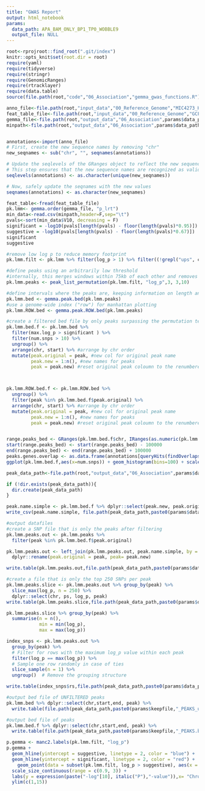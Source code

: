 ```yaml
---
title: "GWAS Report"
output: html_notebook
params:
  data_path: APA_BAM_ONLY_BP1_TP0_WOBBLE9
  output_file: NULL
---
```


```r
root<-rprojroot::find_root(".git/index")
knitr::opts_knit$set(root.dir = root)
require(yaml)
require(tidyverse)
require(stringr)
require(GenomicRanges)
require(rtracklayer)
require(data.table)
source(file.path(root,"code","06_Association","gemma_gwas_functions.R"))
```

```r
anno_file<-file.path(root,"input_data","00_Reference_Genome","MIC4273_HAP1_MSU618.liftoff.renamed.sorted.genes_only.gff")
feat_table_file<-file.path(root,"input_data","00_Reference_Genome","GCF_002872115.1_PKINGS_0.1_feature_table.txt")
gemma_file<-file.path(root,"output_data","06_Association",params$data_path,paste0(params$data_path,".lmm2.assoc.txt"))
minpath<-file.path(root,"output_data","06_Association",params$data_path,paste0(params$data_path,"_permution"),"min.txt")


annotations<-import(anno_file)
# First, create the new sequence names by removing "chr"
new_seqnames <- sub("chr", "", seqnames(annotations))

# Update the seqlevels of the GRanges object to reflect the new sequence names
# This step ensures that the new sequence names are recognized as valid levels
seqlevels(annotations) <- as.character(unique(new_seqnames))

# Now, safely update the seqnames with the new values
seqnames(annotations) <- as.character(new_seqnames)

feat_table<-fread(feat_table_file)
pk.lmm<- gemma.order(gemma_file, "p_lrt")
min_data<-read.csv(minpath,header=F,sep="\t")
pvals<-sort(min_data$V10, decreasing = F)
significant = -log10(pvals[length(pvals) - floor(length(pvals)*0.95)])
suggestive = -log10(pvals[length(pvals) - floor(length(pvals)*0.67)])
significant
suggestive
```

```r
#remove low log p to reduce memory footprint
pk.lmm.filt <- pk.lmm %>% filter(log_p > 1) %>% filter((!grepl("ups", chr)) & !is.na(row) & !is.na(log_p))

#define peaks using an arbitrarily low threshold
#internally, this merges windows within 75kb of each other and removes single snp regions
pk.lmm.peaks <- peak_list_permutation(pk.lmm.filt, "log_p",3, 3,10)

#define intervals where the peaks are, keeping information on length and mean/max p values
pk.lmm.bed <- gemma.peak.bed(pk.lmm.peaks)
#use a genome-wide index ("row") for manhattan plotting
pk.lmm.ROW.bed <- gemma.peak.ROW.bed(pk.lmm.peaks)
```

```r
#create a filtered bed file by only peaks surpassing the permutation test 95% percentile
pk.lmm.bed.f <- pk.lmm.bed %>% 
  filter(max.log_p > significant ) %>% 
  filter(num.snps > 10) %>%
  ungroup() %>% 
  arrange(chr, start) %>% #arrange by chr order
  mutate(peak.original = peak, #new col for original peak name
         peak.new = 1:n(), #new names for peaks
         peak = peak.new) #reset original peak coloumn to the renumbered version



pk.lmm.ROW.bed.f <- pk.lmm.ROW.bed %>%
  ungroup() %>%
  filter(peak %in% pk.lmm.bed.f$peak.original) %>%
  arrange(chr, start) %>% #arrange by chr order
  mutate(peak.original = peak, #new col for original peak name
         peak.new = 1:n(), #new names for peaks
         peak = peak.new) #reset original peak coloumn to the renumbered version


range.peaks_bed <- GRanges(pk.lmm.bed.f$chr, IRanges(as.numeric(pk.lmm.bed.f$start), as.numeric(pk.lmm.bed.f$end)))
start(range.peaks_bed) <- start(range.peaks_bed) - 100000
end(range.peaks_bed) <- end(range.peaks_bed) + 100000
peaks.genes.overlap <- as.data.frame(annotations[queryHits(findOverlaps(annotations, range.peaks_bed)), ])
ggplot(pk.lmm.bed.f,aes(x=num.snps)) + geom_histogram(bins=100) + scale_x_log10()
```

```r
peak_data_path<-file.path(root,"output_data","06_Association",params$data_path)

if (!dir.exists(peak_data_path)){
  dir.create(peak_data_path)
}

peak.name.simple <- pk.lmm.bed.f %>% dplyr::select(peak.new, peak.original)
write_csv(peak.name.simple, file.path(peak_data_path,paste0(params$data_path,"_old_new_peak_names.csv")))

#output datafiles
#create a SNP file that is only the peaks after filtering
pk.lmm.peaks.out <- pk.lmm.peaks %>% 
  filter(peak %in% pk.lmm.bed.f$peak.original)

pk.lmm.peaks.out <- left_join(pk.lmm.peaks.out, peak.name.simple, by = c("peak" = "peak.original")) %>% 
  dplyr::rename(peak.original = peak, peak= peak.new)

write.table(pk.lmm.peaks.out,file.path(peak_data_path,paste0(params$data_path,"_OUTLIER_SNPs.txt")), sep = "\t", quote = F, row.names = F, col.names = T)

#create a file that is only the top 250 SNPs per peak
pk.lmm.peaks.slice <- pk.lmm.peaks.out %>% group_by(peak) %>% 
  slice_max(log_p, n = 250) %>% 
  dplyr::select(chr, ps, log_p, peak)
write.table(pk.lmm.peaks.slice,file.path(peak_data_path,paste0(params$data_path,"_OUTLIER_SNPs_TOP250.txt")), sep = "\t", quote = F, row.names = F, col.names = F)

pk.lmm.peaks.slice %>% group_by(peak) %>% 
  summarise(n = n(),
            min = min(log_p),
            max = max(log_p))

index_snps <- pk.lmm.peaks.out %>%
  group_by(peak) %>%
  # Filter for rows with the maximum log_p value within each peak
  filter(log_p == max(log_p)) %>%
  # Sample one row randomly in case of ties
  slice_sample(n = 1) %>%
  ungroup()  # Remove the grouping structure

write.table(index_snps$rs,file.path(peak_data_path,paste0(params$data_path,"_index_snps.txt")), sep = "\t", quote = F, row.names = F, col.names = F)

```



```r
#output bed file of UNFILTERED peaks
pk.lmm.bed %>% dplyr::select(chr,start,end, peak) %>% 
  write.table(file.path(peak_data_path,paste0(params$keepfile,"_PEAKS_unfiltered.bed")), sep = "\t", quote = F, row.names = F, col.names = F)

#output bed file of peaks
pk.lmm.bed.f %>% dplyr::select(chr,start,end, peak) %>% 
  write.table(file.path(peak_data_path,paste0(params$keepfile,"_PEAKS.bed")), sep = "\t", quote = F, row.names = F, col.names = F)

```

```r
p.gemma <- manc2.labels(pk.lmm.filt, "log_p")
p.gemma +
  geom_hline(yintercept = suggestive, linetype = 2, color = "blue") +
  geom_hline(yintercept = significant, linetype = 2, color = "red") +
    geom_point(data = subset(pk.lmm.filt, log_p > suggestive), aes(x = row, y = log_p,size=log_p), color = "red", shape=20,stroke=0.2,alpha=0.25) +
  scale_size_continuous(range = c(0.9, 3)) +
  labs(y = expression(paste("-log"[10], italic("P"),"-value")),x= "Chromosome")+
  ylim(c(1,15))
```